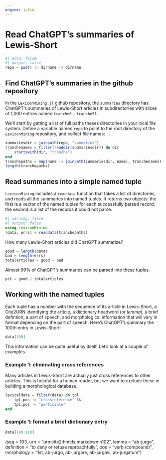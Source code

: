 ```yaml
---
engine: julia
---
```


# Read ChatGPT's summaries of Lewis-Short

```julia
#| echo: false
#| output: false
repo = pwd() |> dirname |> dirname
```

## Find ChatGPT's summaries in the github repository

In the `LexiconMining.jl` github repository, the `summaries` directory has ChatGPT's summaries of Lewis-Short articles in subdirectories with slices of 1,000 entries named `tranche0` .. `tranche51`.

We'll start by getting a list of full paths theses directories in your local file system. Define a variable named `repo` to point to the root directory of the `LexiconMining` repository, and collect file names:


```julia
summariesdir = joinpath(repo, "summaries")
tranchenames = filter(readdir(summariesdir)) do dir
    startswith(dir, "tranche")
end
tranchepaths = map(name -> joinpath(summariesdir, name), tranchenames)
length(tranchepaths)
```


## Read summaries into a simple named tuple

`LexiconMining` includes a `readdata` function that takes a list of directories, and reads all the summaries into named tuples. It returns two objects: the first is a vector of the named tuples for each successfully parsed record; the second is a list of the records it could not parse.

```julia
#| warning: false
#| output: false
using LexiconMining
(data, errs) = readdata(tranchepaths)
```


How many Lewis-Short articles did ChatGPT summarize?
```julia
good = length(data)
bad = length(errs)
totalarticles = good + bad
```


Almost 99% of ChatGPT's summaries can be parsed into these tuples.

```julia
pct = good / totalarticles
```

## Working with the named tuples

Each tuple has a number with the sequence of its article in Lewis-Short, a Cite2URN identifying the article, a dictionary headword (or *lemma*), a brief defintion, a part of speech, and morphological information that will vary in format depending on the part of speech.  Here's ChatGPT's summary the 100th entry in Lewis-Short:

```julia
data[100]
```



This information can be quite useful by itself. Let's look at a couple of examples.


### Example 1: eliminating cross references

Many articles in Lewis-Short are actually just cross references to other articles. This is helpful for a human reader, but we want to exclude these in building a morphological database.

```julia
lexicaldata = filter(data) do tpl
    tpl.pos != "crossreference" &&
    tpl.pos != "participle"
end
```




### Example 1: format a brief dictionary entry


```julia
data[100:110]
```
(seq = 103, urn = "urn:cite2:hmt:ls.markdown:n102", lemma = "ab-jurgo", definition = "to deny or refuse reproachfully", pos = "verb (compound)", morphology = "1st, ab-jurgo, ab-jurgare, ab-jurgavi, ab-jurgatum")